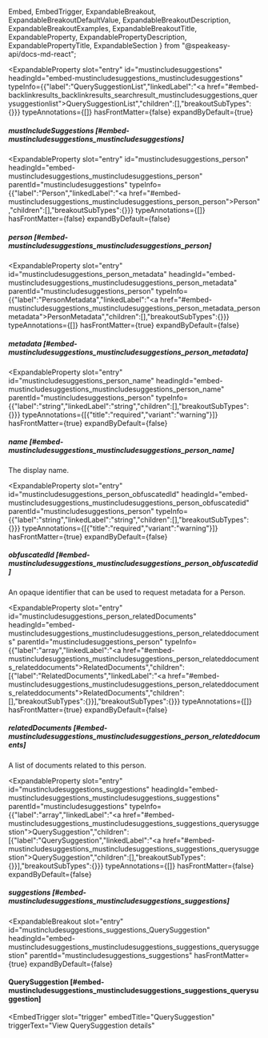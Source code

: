   Embed,
  EmbedTrigger,
  ExpandableBreakout,
  ExpandableBreakoutDefaultValue,
  ExpandableBreakoutDescription,
  ExpandableBreakoutExamples,
  ExpandableBreakoutTitle,
  ExpandableProperty,
  ExpandablePropertyDescription,
  ExpandablePropertyTitle,
  ExpandableSection
} from "@speakeasy-api/docs-md-react";

<ExpandableSection>

<ExpandableProperty
  slot="entry"
  id="mustincludesuggestions"
  headingId="embed-mustincludesuggestions_mustincludesuggestions"
  typeInfo={{"label":"QuerySuggestionList","linkedLabel":"<a href=\"#embed-backlinkresults_backlinkresults_searchresult_mustincludesuggestions_querysuggestionlist\">QuerySuggestionList</a>","children":[],"breakoutSubTypes":{}}}
  typeAnnotations={[]}
  hasFrontMatter={false}
  expandByDefault={true}
>

<ExpandablePropertyTitle slot="title">

##### mustIncludeSuggestions [#embed-mustincludesuggestions_mustincludesuggestions]

</ExpandablePropertyTitle>

</ExpandableProperty>

<ExpandableProperty
  slot="entry"
  id="mustincludesuggestions_person"
  headingId="embed-mustincludesuggestions_mustincludesuggestions_person"
  parentId="mustincludesuggestions"
  typeInfo={{"label":"Person","linkedLabel":"<a href=\"#embed-mustincludesuggestions_mustincludesuggestions_person_person\">Person</a>","children":[],"breakoutSubTypes":{}}}
  typeAnnotations={[]}
  hasFrontMatter={false}
  expandByDefault={false}
>

<ExpandablePropertyTitle slot="title">

##### person [#embed-mustincludesuggestions_mustincludesuggestions_person]

</ExpandablePropertyTitle>

</ExpandableProperty>

<ExpandableProperty
  slot="entry"
  id="mustincludesuggestions_person_metadata"
  headingId="embed-mustincludesuggestions_mustincludesuggestions_person_metadata"
  parentId="mustincludesuggestions_person"
  typeInfo={{"label":"PersonMetadata","linkedLabel":"<a href=\"#embed-mustincludesuggestions_mustincludesuggestions_person_metadata_personmetadata\">PersonMetadata</a>","children":[],"breakoutSubTypes":{}}}
  typeAnnotations={[]}
  hasFrontMatter={true}
  expandByDefault={false}
>

<ExpandablePropertyTitle slot="title">

##### metadata [#embed-mustincludesuggestions_mustincludesuggestions_person_metadata]

</ExpandablePropertyTitle>

<Embed slot="embed">

<EmbedTrigger slot="trigger" embedTitle="metadata" triggerText="View metadata details">

<Embedmetadata />

</EmbedTrigger>

</Embed>

</ExpandableProperty>

<ExpandableProperty
  slot="entry"
  id="mustincludesuggestions_person_name"
  headingId="embed-mustincludesuggestions_mustincludesuggestions_person_name"
  parentId="mustincludesuggestions_person"
  typeInfo={{"label":"string","linkedLabel":"string","children":[],"breakoutSubTypes":{}}}
  typeAnnotations={[{"title":"required","variant":"warning"}]}
  hasFrontMatter={true}
  expandByDefault={false}
>

<ExpandablePropertyTitle slot="title">

##### name [#embed-mustincludesuggestions_mustincludesuggestions_person_name]

</ExpandablePropertyTitle>

<ExpandablePropertyDescription slot="description">

The display name.

</ExpandablePropertyDescription>

</ExpandableProperty>

<ExpandableProperty
  slot="entry"
  id="mustincludesuggestions_person_obfuscatedId"
  headingId="embed-mustincludesuggestions_mustincludesuggestions_person_obfuscatedid"
  parentId="mustincludesuggestions_person"
  typeInfo={{"label":"string","linkedLabel":"string","children":[],"breakoutSubTypes":{}}}
  typeAnnotations={[{"title":"required","variant":"warning"}]}
  hasFrontMatter={true}
  expandByDefault={false}
>

<ExpandablePropertyTitle slot="title">

##### obfuscatedId [#embed-mustincludesuggestions_mustincludesuggestions_person_obfuscatedid]

</ExpandablePropertyTitle>

<ExpandablePropertyDescription slot="description">

An opaque identifier that can be used to request metadata for a Person.

</ExpandablePropertyDescription>

</ExpandableProperty>

<ExpandableProperty
  slot="entry"
  id="mustincludesuggestions_person_relatedDocuments"
  headingId="embed-mustincludesuggestions_mustincludesuggestions_person_relateddocuments"
  parentId="mustincludesuggestions_person"
  typeInfo={{"label":"array","linkedLabel":"<a href=\"#embed-mustincludesuggestions_mustincludesuggestions_person_relateddocuments_relateddocuments\">RelatedDocuments</a>","children":[{"label":"RelatedDocuments","linkedLabel":"<a href=\"#embed-mustincludesuggestions_mustincludesuggestions_person_relateddocuments_relateddocuments\">RelatedDocuments</a>","children":[],"breakoutSubTypes":{}}],"breakoutSubTypes":{}}}
  typeAnnotations={[]}
  hasFrontMatter={true}
  expandByDefault={false}
>

<ExpandablePropertyTitle slot="title">

##### relatedDocuments [#embed-mustincludesuggestions_mustincludesuggestions_person_relateddocuments]

</ExpandablePropertyTitle>

<ExpandablePropertyDescription slot="description">

A list of documents related to this person.

</ExpandablePropertyDescription>

</ExpandableProperty>

<ExpandableProperty
  slot="entry"
  id="mustincludesuggestions_suggestions"
  headingId="embed-mustincludesuggestions_mustincludesuggestions_suggestions"
  parentId="mustincludesuggestions"
  typeInfo={{"label":"array","linkedLabel":"<a href=\"#embed-mustincludesuggestions_mustincludesuggestions_suggestions_querysuggestion\">QuerySuggestion</a>","children":[{"label":"QuerySuggestion","linkedLabel":"<a href=\"#embed-mustincludesuggestions_mustincludesuggestions_suggestions_querysuggestion\">QuerySuggestion</a>","children":[],"breakoutSubTypes":{}}],"breakoutSubTypes":{}}}
  typeAnnotations={[]}
  hasFrontMatter={false}
  expandByDefault={false}
>

<ExpandablePropertyTitle slot="title">

##### suggestions [#embed-mustincludesuggestions_mustincludesuggestions_suggestions]

</ExpandablePropertyTitle>

</ExpandableProperty>

<ExpandableBreakout
  slot="entry"
  id="mustincludesuggestions_suggestions_QuerySuggestion"
  headingId="embed-mustincludesuggestions_mustincludesuggestions_suggestions_querysuggestion"
  parentId="mustincludesuggestions_suggestions"
  hasFrontMatter={true}
  expandByDefault={false}
>

<ExpandableBreakoutTitle slot="title">

#### QuerySuggestion [#embed-mustincludesuggestions_mustincludesuggestions_suggestions_querysuggestion]

</ExpandableBreakoutTitle>

<ExpandableBreakoutDescription slot="description">

</ExpandableBreakoutDescription>

<ExpandableBreakoutExamples slot="examples">

</ExpandableBreakoutExamples>

<ExpandableBreakoutDefaultValue slot="defaultValue">

</ExpandableBreakoutDefaultValue>

<Embed slot="embed">

<EmbedTrigger
  slot="trigger"
  embedTitle="QuerySuggestion"
  triggerText="View QuerySuggestion details"
>

<Embedquerysuggestion />

</EmbedTrigger>

</Embed>

</ExpandableBreakout>

</ExpandableSection>